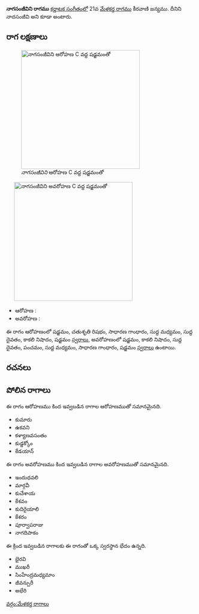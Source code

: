 {{Infobox ragam
	| name          	=  నాగసంజీవిని
	| synonym	    	= నాదసంజీవి
	| mela          	= 
	| chakra        	= 
	| janaka        	= 
	| type          	= షడవ
	| arohanam      	= {{svaraC|S|R2|G2|M1|D1|N3|S'}} 
	| avarohanam    	= {{svaraC|S'|N3|D1|P|M1|G2|S}}
	| jeeva         	=
	| chhaya        	=
	| nyasa         	=
	| vishesha      	= 
	| equivalent  		= 
}}
{{కర్ణాటక సంగీత రాగాలు}}
''' నాగసంజీవిని రాగము''' [[కర్ణాటక సంగీతం]]లో 21వ [[మేళకర్త రాగము]] కీరవాణి జన్యము. దీనిని నాదసంజీవి అని కూడా అంటారు.


==రాగ లక్షణాలు==
[[Image:nagasanjivini_ar_kb2wiki.png|thumb|right|316px|'' నాగసంజీవిని'' ఆరోహణ C వద్ద షడ్జమంతో]]
	[[Image:nagasanjivini_av_kb2wiki.png|thumb|right|316px|'' నాగసంజీవిని'' అవరోహణ C వద్ద షడ్జమంతో]]

* ఆరోహణ : {{svaraC|S|R2|G2|M1|D1|N3|S'}} 
* అవరోహణ : {{svaraC|S'|N3|D1|P|M1|G2|S}}

ఈ రాగం ఆరోహణంలో షడ్జమం, చతుశృతి రిషభం, సాధారణ  గాంధారం, సుద్ద మధ్యమం, సుద్ద దైవతం, కాకలి  నిషాదం, షడ్జమం [[స్వరాలు]], అవరోహణంలో షడ్జమం, కాకలి  నిషాదం, సుద్ద దైవతం, పంచమం, సుద్ద మధ్యమం, సాధారణ  గాంధారం, షడ్జమం [[స్వరాలు]] ఉంటాయి.

==రచనలు==



==పోలిన రాగాలు==
ఈ రాగం ఆరోహణము కింద ఇవ్వబడిన రాగాల ఆరోహణముతో సమానమైనది.
* కుమారు
* ఉకవని
* కళ్యాణవసంతం
* కుడ్డక్కోం
* కేడయాన్

ఈ రాగం అవరోహణము కింద ఇవ్వబడిన రాగాల అవరోహణముతో సమానమైనది.
* ఇందుధవలి
* మార్గవీ
* కుచేశాయ
* కేశవం
* కుదిరైయాలి
* కేశరం
* పూర్వాపరాజు
* నాగదిపాకం

ఈ క్రింద ఇవ్వబడిన రాగాలకు ఈ రాగంతో ఒక్క స్వరస్థాన భేదం ఉన్నది.
* భైరవి
* ముఖరీ
* సింహేంద్రమధ్యమాం
*  జీవన్పురీ
* అభేరి



[[వర్గం:మేళకర్త రాగాలు]]